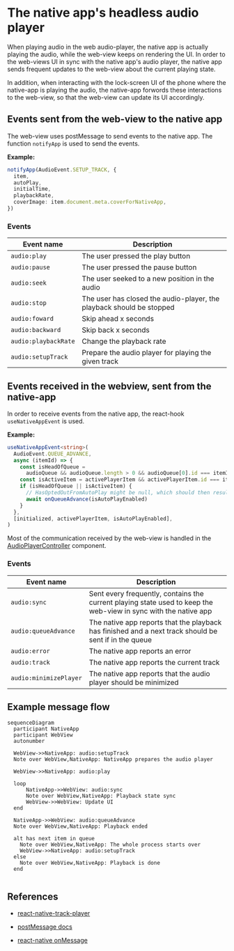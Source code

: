 
# The native app's headless audio player

When playing audio in the web audio-player, the native app is actually playing the audio,
while the web-view keeps on rendering the UI.
In order to the web-views UI in sync with the native app's audio player, the native app
sends frequent updates to the web-view about the current playing state.

In addition, when interacting with the lock-screen UI of the phone where the native-app is playing the audio,
the native-app forwords these interactions to the web-view, so that the web-view can update its UI accordingly.


## Events sent from the web-view to the native app

The web-view uses postMessage to send events to the native app.
The function `notifyApp` is used to send the events.

**Example:**

```ts
notifyApp(AudioEvent.SETUP_TRACK, {
  item,
  autoPlay,
  initialTime,
  playbackRate,
  coverImage: item.document.meta.coverForNativeApp,
})
```
### Events

| Event name | Description |
| ---------- | ----------- |
| `audio:play` | The user pressed the play button |
| `audio:pause` | The user pressed the pause button |
| `audio:seek` | The user seeked to a new position in the audio |
| `audio:stop` | The user has closed the audio-player, the playback should be stopped |
| `audio:foward` | Skip ahead x seconds |
| `audio:backward` | Skip back x seconds |
| `audio:playbackRate` | Change the playback rate |
| `audio:setupTrack` | Prepare the audio player for playing the given track |




## Events received in the webview, sent from the native-app

In order to receive events from the native app, the react-hook `useNativeAppEvent` is used.

**Example:**

```ts
useNativeAppEvent<string>(
  AudioEvent.QUEUE_ADVANCE,
  async (itemId) => {
    const isHeadOfQueue =
      audioQueue && audioQueue.length > 0 && audioQueue[0].id === itemId
    const isActiveItem = activePlayerItem && activePlayerItem.id === itemId
    if (isHeadOfQueue || isActiveItem) {
      // HasOptedOutFromAutoPlay might be null, which should then result in 'true'
      await onQueueAdvance(isAutoPlayEnabled)
    }
  },
  [initialized, activePlayerItem, isAutoPlayEnabled],
)
```

Most of the communication received by the web-view is handled in the [AudioPlayerController](https://github.com/republik/plattform/blob/main/apps/www/components/Audio/AudioPlayerController.tsx) component.

### Events

| Event name | Description |
| ---------- | ----------- |
| `audio:sync` | Sent every frequently, contains the current playing state used to keep the web-view in sync with the native app |
| `audio:queueAdvance` | The native app reports that the playback has finished and a next track should be sent if in the queue |
| `audio:error` | The native app reports an error |
| `audio:track` | The native app reports the current track |
| `audio:minimizePlayer` | The native app reports that the audio player should be minimized |

## Example message flow


```mermaid
sequenceDiagram
  participant NativeApp
  participant WebView
  autonumber

  WebView->>NativeApp: audio:setupTrack
  Note over WebView,NativeApp: NativeApp prepares the audio player

  WebView->>NativeApp: audio:play

  loop
      NativeApp->>WebView: audio:sync
      Note over WebView,NativeApp: Playback state sync
      WebView->>WebView: Update UI
  end

  NativeApp->>WebView: audio:queueAdvance
  Note over WebView,NativeApp: Playback ended

  alt has next item in queue
    Note over WebView,NativeApp: The whole process starts over
    WebView->>NativeApp: audio:setupTrack
  else
    Note over WebView,NativeApp: Playback is done
  end
  
```

## References

- [react-native-track-player](https://rntp.dev/)

- [postMessage docs](https://github.com/react-native-webview/react-native-webview/blob/master/docs/Reference.md#postmessagestr)

- [react-native onMessage](https://github.com/react-native-webview/react-native-webview/blob/master/docs/Reference.md#onmessage)

